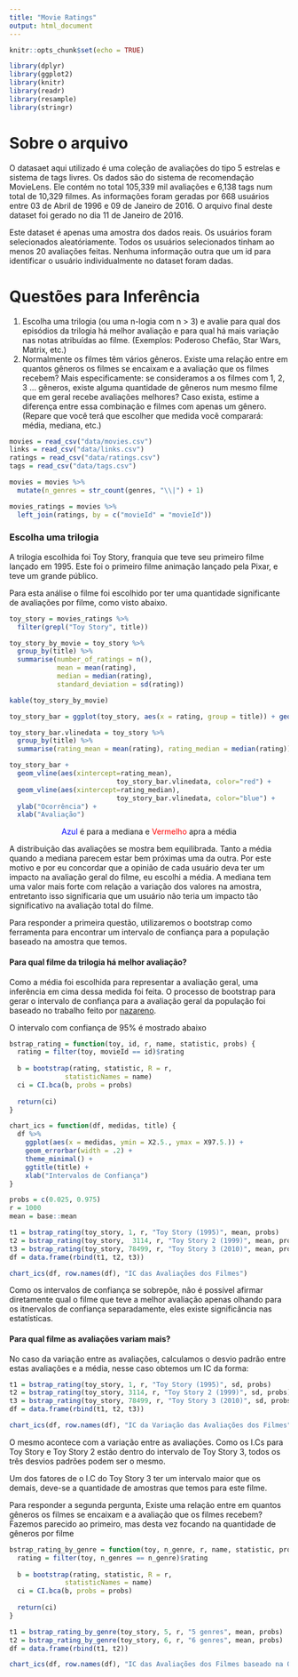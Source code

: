 ```yaml
---
title: "Movie Ratings"
output: html_document
---
```


```r
knitr::opts_chunk$set(echo = TRUE)

library(dplyr)
library(ggplot2)
library(knitr)
library(readr)
library(resample)
library(stringr)
```

# Sobre o arquivo
O datasaet aqui utilizado é uma coleção de avaliações do tipo 5 estrelas e sistema de tags livres. Os dados são do sistema de recomendação MovieLens. Ele contém no total 105,339 mil avaliações e 6,138 tags num total de 10,329 filmes. As informações foram geradas por 668 usuários entre 03 de Abril de 1996 e 09 de Janeiro de 2016. O arquivo final deste dataset foi gerado no dia 11 de Janeiro de 2016.

Este dataset é apenas uma amostra dos dados reais. Os usuários foram selecionados aleatóriamente. Todos os usuários selecionados tinham ao menos 20 avaliações feitas. Nenhuma informação outra que um id para identificar o usuário individualmente no dataset foram dadas.

# Questões para Inferência
1. Escolha uma trilogia (ou uma n-logia com n > 3) e avalie para qual dos episódios da trilogia há melhor avaliação e para qual há mais variação nas notas atribuídas ao filme. (Exemplos: Poderoso Chefão, Star Wars, Matrix, etc.)
2. Normalmente os filmes têm vários gêneros. Existe uma relação entre em quantos gêneros os filmes se encaixam e a avaliação que os filmes recebem? Mais especificamente: se consideramos a os filmes com 1, 2, 3 ... gêneros, existe alguma quantidade de gêneros num mesmo filme que em geral recebe avaliações melhores? Caso exista, estime a diferença entre essa combinação e filmes com apenas um gênero. (Repare que você terá que escolher que medida você comparará: média, mediana, etc.)

```r
movies = read_csv("data/movies.csv")
links = read_csv("data/links.csv")
ratings = read_csv("data/ratings.csv")
tags = read_csv("data/tags.csv")

movies = movies %>%
  mutate(n_genres = str_count(genres, "\\|") + 1)

movies_ratings = movies %>%
  left_join(ratings, by = c("movieId" = "movieId"))
```

### Escolha uma trilogia
A trilogia escolhida foi Toy Story, franquia que teve seu primeiro filme lançado em 1995. Este foi o primeiro filme animação lançado pela Pixar, e teve um grande público.

Para esta análise o filme foi escolhido por ter uma quantidade significante de avaliações por filme, como visto abaixo.

```r
toy_story = movies_ratings %>%
  filter(grepl("Toy Story", title))

toy_story_by_movie = toy_story %>%
  group_by(title) %>%
  summarise(number_of_ratings = n(),
            mean = mean(rating),
            median = median(rating),
            standard_deviation = sd(rating))

kable(toy_story_by_movie)
```

```r
toy_story_bar = ggplot(toy_story, aes(x = rating, group = title)) + geom_bar() + facet_wrap(~ title) + theme_bw()

toy_story_bar.vlinedata = toy_story %>%
  group_by(title) %>%
  summarise(rating_mean = mean(rating), rating_median = median(rating))

toy_story_bar +
  geom_vline(aes(xintercept=rating_mean), 
                           toy_story_bar.vlinedata, color="red") +
  geom_vline(aes(xintercept=rating_median), 
                           toy_story_bar.vlinedata, color="blue") +
  ylab("Ocorrência") +
  xlab("Avaliação")
```
<center>
<span style="color:blue">Azul</span> é para a mediana e <span style="color:red">Vermelho</span> apra a média 
</center>


A distribuição das avaliações se mostra bem equilibrada. Tanto a média quando a mediana parecem estar bem próximas uma da outra. Por este motivo e por eu concordar que a opinião de cada usuário deva ter um impacto na avaliação geral do filme, eu escolhi a média. A mediana tem uma valor mais forte com relação a variação dos valores na amostra, entretanto isso significaria que um usuário não teria um impacto tão significativo na avaliação total do filme.

Para responder a primeira questão, utilizaremos o bootstrap como ferramenta para encontrar um intervalo de confiança para a população baseado na amostra que temos.

#### Para qual filme da trilogia há melhor avaliação?
Como a média foi escolhida para representar a avaliação geral, uma inferência em cima dessa medida foi feita. O processo de bootstrap para gerar o intervalo de confiança para a avaliação geral da população foi baseado no trabalho feito por [nazareno](https://github.com/nazareno/ciencia-de-dados-1/tree/master/4-Inferencia).

O intervalo com confiança de 95% é mostrado abaixo
```r
bstrap_rating = function(toy, id, r, name, statistic, probs) {
  rating = filter(toy, movieId == id)$rating
  
  b = bootstrap(rating, statistic, R = r,
              statisticNames = name)
  ci = CI.bca(b, probs = probs)
  
  return(ci)
}

chart_ics = function(df, medidas, title) {
  df %>% 
    ggplot(aes(x = medidas, ymin = X2.5., ymax = X97.5.)) + 
    geom_errorbar(width = .2) +
    theme_minimal() +
    ggtitle(title) +
    xlab("Intervalos de Confiança")
}

probs = c(0.025, 0.975)
r = 1000
mean = base::mean

t1 = bstrap_rating(toy_story, 1, r, "Toy Story (1995)", mean, probs)
t2 = bstrap_rating(toy_story,  3114, r, "Toy Story 2 (1999)", mean, probs)
t3 = bstrap_rating(toy_story, 78499, r, "Toy Story 3 (2010)", mean, probs)
df = data.frame(rbind(t1, t2, t3))

chart_ics(df, row.names(df), "IC das Avaliações dos Filmes")
```

Como os intervalos de confiança se sobrepõe, não é possível afirmar diretamente qual o filme que teve a melhor avaliação apenas olhando para os itnervalos de confiança separadamente, eles existe significância nas estatísticas.

#### Para qual filme as avaliações variam mais?

No caso da variação entre as avaliações, calculamos o desvio padrão entre estas avaliações e a média, nesse caso obtemos um IC da forma:
```r
t1 = bstrap_rating(toy_story, 1, r, "Toy Story (1995)", sd, probs)
t2 = bstrap_rating(toy_story, 3114, r, "Toy Story 2 (1999)", sd, probs)
t3 = bstrap_rating(toy_story, 78499, r, "Toy Story 3 (2010)", sd, probs)
df = data.frame(rbind(t1, t2, t3))

chart_ics(df, row.names(df), "IC da Variação das Avaliações dos Filmes")
```

O mesmo acontece com a variação entre as avaliações. Como os I.Cs para Toy Story e Toy Story 2 estão dentro do intervalo de Toy Story 3, todos os três desvios padrões podem ser o mesmo.

Um dos fatores de o I.C do Toy Story 3 ter um intervalo maior que os demais, deve-se a quantidade de amostras que temos para este filme.

Para responder a segunda pergunta, Existe uma relação entre em quantos gêneros os filmes se encaixam e a avaliação que os filmes recebem? Fazemos parecido ao primeiro, mas desta vez focando na quantidade de gêneros por filme

```r
bstrap_rating_by_genre = function(toy, n_genre, r, name, statistic, probs) {
  rating = filter(toy, n_genres == n_genre)$rating
  
  b = bootstrap(rating, statistic, R = r,
              statisticNames = name)
  ci = CI.bca(b, probs = probs)
  
  return(ci)
}

t1 = bstrap_rating_by_genre(toy_story, 5, r, "5 genres", mean, probs)
t2 = bstrap_rating_by_genre(toy_story, 6, r, "6 genres", mean, probs)
df = data.frame(rbind(t1, t2))

chart_ics(df, row.names(df), "IC das Avaliações dos Filmes baseado na Quantidade de Gêneros")
```

